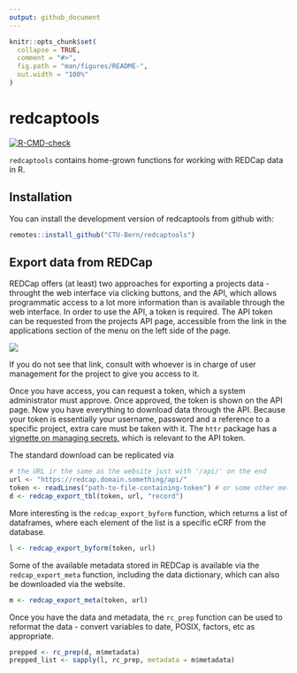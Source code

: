 ```yaml
---
output: github_document
---
```


<!-- README.md is generated from README.Rmd. Please edit that file -->

```r
knitr::opts_chunk$set(
  collapse = TRUE,
  comment = "#>",
  fig.path = "man/figures/README-",
  out.width = "100%"
)
```

# redcaptools

<!-- badges: start -->

[![R-CMD-check](https://github.com/CTU-Bern/redcaptools/workflows/R-CMD-check/badge.svg)](https://github.com/CTU-Bern/redcaptools/actions)

<!-- badges: end -->

`redcaptools` contains home-grown functions for working with REDCap data in R.

## Installation

You can install the development version of redcaptools from github with:

<!-- install.packages("redcaptools") -->

``` r
remotes::install_github("CTU-Bern/redcaptools")
```

## Export data from REDCap

REDCap offers (at least) two approaches for exporting a projects data - throught the web interface via clicking buttons, and the API, which allows programmatic access to a lot more information than is available through the web interface. In order to use the API, a token is required. The API token can be requested from the projects API page, accessible from the link in the applications section of the menu on the left side of the page.

![](man/figures/api_link.png)

If you do not see that link, consult with whoever is in charge of user management for the project to give you access to it.

Once you have access, you can request a token, which a system administrator must approve. Once approved, the token is shown on the API page. Now you have everything to download data through the API. Because your token is essentially your username, password and a reference to a specific project, extra care must be taken with it. The `httr` package has a [vignette on managing secrets](https://cran.r-project.org/web/packages/httr/vignettes/secrets.html), which is relevant to the API token.

The standard download can be replicated via

``` r
# the URL ir the same as the website just with '/api/' on the end
url <- "https://redcap.domain.something/api/"
token <- readLines("path-to-file-containing-token") # or some other method
d <- redcap_export_tbl(token, url, "record")
```

More interesting is the `redcap_export_byform` function, which returns a list of dataframes, where each element of the list is a specific eCRF from the database.

``` r
l <- redcap_export_byform(token, url)
```

Some of the available metadata stored in REDCap is available via the `redcap_export_meta` function, including the data dictionary, which can also be downloaded via the website.

``` r
m <- redcap_export_meta(token, url)
```

Once you have the data and metadata, the `rc_prep` function can be used to reformat the data - convert variables to date, POSIX, factors, etc as appropriate.

``` r
prepped <- rc_prep(d, m$metadata)
prepped_list <- sapply(l, rc_prep, metadata = m$metadata)
```
